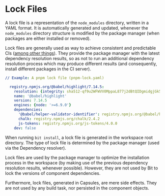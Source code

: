 # Lock Files

A lock file is a representation of the `node_modules` directory, written in a YAML format.
It is automatically generated and updated, whenever the `node_modules` directory structure is modified by the package manager (when packages are either installed or removed).

Lock files are generally used as way to achieve consistent and predictable CIs ([among other things](https://docs.npmjs.com/cli/v7/configuring-npm/package-lock-json)).
They provide the package manager with the latest dependency resolution results, so as not to run an additional dependency resolution process which may produce different results (and consequently, install different packages in the CI server).

```yaml
// Example: A pnpm lock file (pnpm-lock.yaml)

  registry.npmjs.org/@babel/highlight/7.14.5:
    resolution: {integrity: sha512-qf9u2WFWVV0MppaL877j2dBtQIDgmidgjGk5VIMw3OadXvYaXn66U1BFlH2t4+t3i+8PhedppRv+i40ABzd+gg==, registry: https://node.bit.dev/, tarball: https://registry.npmjs.org/@babel/highlight/-/highlight-7.14.5.tgz}
    name: '@babel/highlight'
    version: 7.14.5
    engines: {node: '>=6.9.0'}
    dependencies:
      '@babel/helper-validator-identifier': registry.npmjs.org/@babel/helper-validator-identifier/7.15.7
      chalk: registry.npmjs.org/chalk/2.4.2
      js-tokens: registry.npmjs.org/js-tokens/4.0.0
    dev: false
```

When running `bit install`, a lock file is generated in the workspace root directory. The type of lock file is determined by the package manager (used via the Dependency resolver).

Lock files are used by the package manager to optimize the installation process in the workspace (by making use of the previous dependency resolution results, whenever possible). However, they are not used by Bit to lock the versions of component dependencies.

Furthermore, lock files, generated in Capsules, are mere side effects. They are not used by any build task, nor persisted in the component objects.

